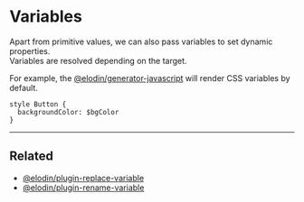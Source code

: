 

# Variables

Apart from primitive values, we can also pass variables to set dynamic properties.<br/>
Variables are resolved depending on the target.

For example, the [@elodin/generator-javascript]() will render CSS variables by default.

```elodin name=button.elo
style Button {
  backgroundColor: $bgColor
}
```

---

## Related

- [@elodin/plugin-replace-variable](/docs/plugins/replace-variable)
- [@elodin/plugin-rename-variable](/docs/plugins/rename-variable)
